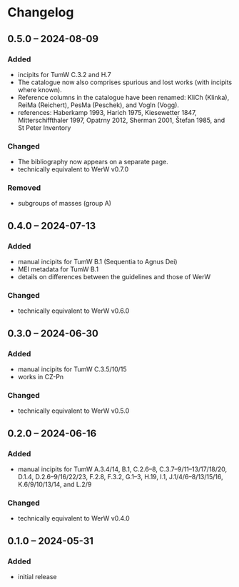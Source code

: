 # Changelog {.unnumbered}

## 0.5.0 – 2024-08-09

### Added

- incipits for TumW C.3.2 and H.7
- The catalogue now also comprises spurious and lost works (with incipits where known).
- Reference columns in the catalogue have been renamed: KliCh (Klinka), ReiMa (Reichert), PesMa (Peschek), and VogIn (Vogg).
- references: Haberkamp 1993, Harich 1975, Kiesewetter 1847, Mitterschiffthaler 1997, Opatrny 2012, Sherman 2001, Štefan 1985, and St Peter Inventory

### Changed

- The bibliography now appears on a separate page.
- technically equivalent to WerW v0.7.0

### Removed

- subgroups of masses (group A)


## 0.4.0 – 2024-07-13

### Added

- manual incipits for TumW B.1 (Sequentia to Agnus Dei)
- MEI metadata for TumW B.1
- details on differences between the guidelines and those of WerW

### Changed

- technically equivalent to WerW v0.6.0


## 0.3.0 – 2024-06-30

### Added

- manual incipits for TumW C.3.5/10/15
- works in CZ-Pn

### Changed

- technically equivalent to WerW v0.5.0


## 0.2.0 – 2024-06-16

### Added

- manual incipits for TumW A.3.4/14, B.1, C.2.6–8, C.3.7–9/11–13/17/18/20, D.1.4, D.2.6–9/16/22/23, F.2.8, F.3.2, G.1–3, H.19, I.1, J.1/4/6–8/13/15/16, K.6/9/10/13/14, and L.2/9

### Changed

- technically equivalent to WerW v0.4.0


## 0.1.0 – 2024-05-31

### Added

- initial release

